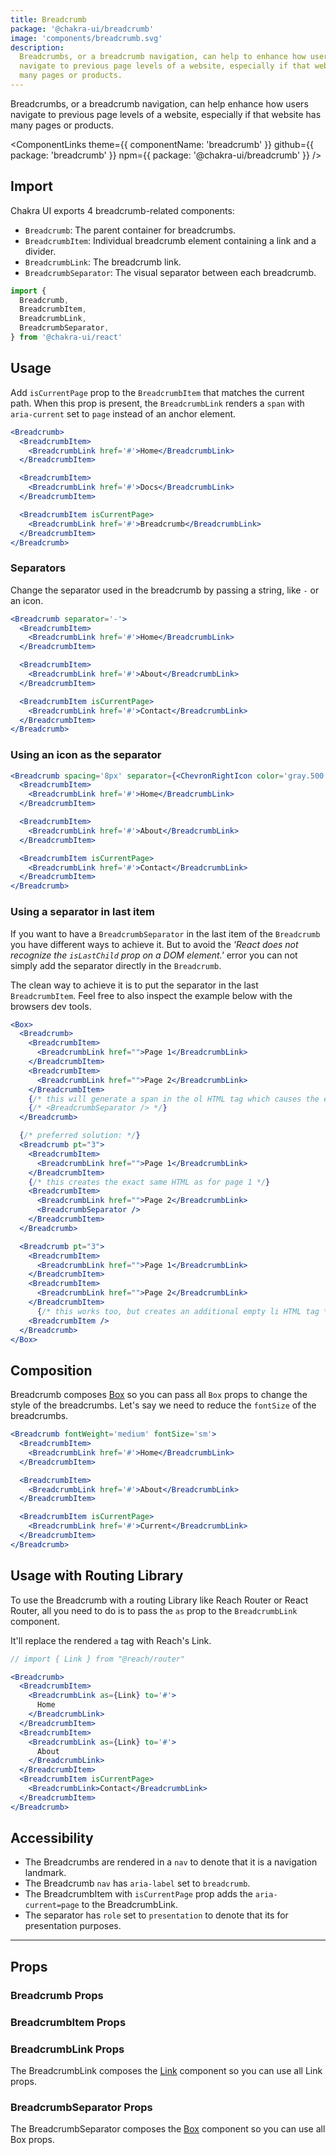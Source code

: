 ```yaml
---
title: Breadcrumb
package: '@chakra-ui/breadcrumb'
image: 'components/breadcrumb.svg'
description:
  Breadcrumbs, or a breadcrumb navigation, can help to enhance how users
  navigate to previous page levels of a website, especially if that website has
  many pages or products.
---
```


Breadcrumbs, or a breadcrumb navigation, can help enhance how users navigate to
previous page levels of a website, especially if that website has many pages or
products.

<ComponentLinks
  theme={{ componentName: 'breadcrumb' }}
  github={{ package: 'breadcrumb' }}
  npm={{ package: '@chakra-ui/breadcrumb' }}
/>

<carbon-ad></carbon-ad>

## Import

Chakra UI exports 4 breadcrumb-related components:

- `Breadcrumb`: The parent container for breadcrumbs.
- `BreadcrumbItem`: Individual breadcrumb element containing a link and a
  divider.
- `BreadcrumbLink`: The breadcrumb link.
- `BreadcrumbSeparator`: The visual separator between each breadcrumb.

```js
import {
  Breadcrumb,
  BreadcrumbItem,
  BreadcrumbLink,
  BreadcrumbSeparator,
} from '@chakra-ui/react'
```

## Usage

Add `isCurrentPage` prop to the `BreadcrumbItem` that matches the current path.
When this prop is present, the `BreadcrumbLink` renders a `span` with
`aria-current` set to `page` instead of an anchor element.

```jsx
<Breadcrumb>
  <BreadcrumbItem>
    <BreadcrumbLink href='#'>Home</BreadcrumbLink>
  </BreadcrumbItem>

  <BreadcrumbItem>
    <BreadcrumbLink href='#'>Docs</BreadcrumbLink>
  </BreadcrumbItem>

  <BreadcrumbItem isCurrentPage>
    <BreadcrumbLink href='#'>Breadcrumb</BreadcrumbLink>
  </BreadcrumbItem>
</Breadcrumb>
```

### Separators

Change the separator used in the breadcrumb by passing a string, like `-` or an
icon.

```jsx
<Breadcrumb separator='-'>
  <BreadcrumbItem>
    <BreadcrumbLink href='#'>Home</BreadcrumbLink>
  </BreadcrumbItem>

  <BreadcrumbItem>
    <BreadcrumbLink href='#'>About</BreadcrumbLink>
  </BreadcrumbItem>

  <BreadcrumbItem isCurrentPage>
    <BreadcrumbLink href='#'>Contact</BreadcrumbLink>
  </BreadcrumbItem>
</Breadcrumb>
```

### Using an icon as the separator

```jsx
<Breadcrumb spacing='8px' separator={<ChevronRightIcon color='gray.500' />}>
  <BreadcrumbItem>
    <BreadcrumbLink href='#'>Home</BreadcrumbLink>
  </BreadcrumbItem>

  <BreadcrumbItem>
    <BreadcrumbLink href='#'>About</BreadcrumbLink>
  </BreadcrumbItem>

  <BreadcrumbItem isCurrentPage>
    <BreadcrumbLink href='#'>Contact</BreadcrumbLink>
  </BreadcrumbItem>
</Breadcrumb>
```

### Using a separator in last item

If you want to have a `BreadcrumbSeparator` in the last item of the 
`Breadcrumb` you have different ways to achieve it. But to avoid the *'React 
does not recognize the `isLastChild` prop on a DOM element.'* error you can not 
simply add the separator directly in the `Breadcrumb`.

The clean way to achieve it is to put the separator in the last
`BreadcrumbItem`. Feel free to also inspect the example below with the browsers 
dev tools.

```jsx
<Box>
  <Breadcrumb>
    <BreadcrumbItem>
      <BreadcrumbLink href="">Page 1</BreadcrumbLink>
    </BreadcrumbItem>
    <BreadcrumbItem>
      <BreadcrumbLink href="">Page 2</BreadcrumbLink>
    </BreadcrumbItem>
    {/* this will generate a span in the ol HTML tag which causes the error: */}
    {/* <BreadcrumbSeparator /> */}
  </Breadcrumb>

  {/* preferred solution: */}
  <Breadcrumb pt="3">
    <BreadcrumbItem>
      <BreadcrumbLink href="">Page 1</BreadcrumbLink>
    </BreadcrumbItem>
    {/* this creates the exact same HTML as for page 1 */}
    <BreadcrumbItem>
      <BreadcrumbLink href="">Page 2</BreadcrumbLink>
      <BreadcrumbSeparator />
    </BreadcrumbItem>
  </Breadcrumb>

  <Breadcrumb pt="3">
    <BreadcrumbItem>
      <BreadcrumbLink href="">Page 1</BreadcrumbLink>
    </BreadcrumbItem>
    <BreadcrumbItem>
      <BreadcrumbLink href="">Page 2</BreadcrumbLink>
    </BreadcrumbItem>
      {/* this works too, but creates an additional empty li HTML tag */}
    <BreadcrumbItem />
  </Breadcrumb>
</Box>
```

## Composition

Breadcrumb composes [Box](/docs/components/layout/box) so you can pass all `Box`
props to change the style of the breadcrumbs. Let's say we need to reduce the
`fontSize` of the breadcrumbs.

```jsx
<Breadcrumb fontWeight='medium' fontSize='sm'>
  <BreadcrumbItem>
    <BreadcrumbLink href='#'>Home</BreadcrumbLink>
  </BreadcrumbItem>

  <BreadcrumbItem>
    <BreadcrumbLink href='#'>About</BreadcrumbLink>
  </BreadcrumbItem>

  <BreadcrumbItem isCurrentPage>
    <BreadcrumbLink href='#'>Current</BreadcrumbLink>
  </BreadcrumbItem>
</Breadcrumb>
```

## Usage with Routing Library

To use the Breadcrumb with a routing Library like Reach Router or React Router,
all you need to do is to pass the `as` prop to the `BreadcrumbLink` component.

It'll replace the rendered `a` tag with Reach's Link.

```jsx live=false
// import { Link } from "@reach/router"

<Breadcrumb>
  <BreadcrumbItem>
    <BreadcrumbLink as={Link} to='#'>
      Home
    </BreadcrumbLink>
  </BreadcrumbItem>
  <BreadcrumbItem>
    <BreadcrumbLink as={Link} to='#'>
      About
    </BreadcrumbLink>
  </BreadcrumbItem>
  <BreadcrumbItem isCurrentPage>
    <BreadcrumbLink>Contact</BreadcrumbLink>
  </BreadcrumbItem>
</Breadcrumb>
```

## Accessibility

- The Breadcrumbs are rendered in a `nav` to denote that it is a navigation
  landmark.
- The Breadcrumb `nav` has `aria-label` set to `breadcrumb`.
- The BreadcrumbItem with `isCurrentPage` prop adds the `aria-current=page` to
  the BreadcrumbLink.
- The separator has `role` set to `presentation` to denote that its for
  presentation purposes.

---

## Props

### Breadcrumb Props

<PropsTable of='Breadcrumb' />

### BreadcrumbItem Props

<PropsTable of='BreadcrumbItem' />

### BreadcrumbLink Props

The BreadcrumbLink composes the [Link](/link) component so you can use all Link
props.

<PropsTable of='BreadcrumbLink' />

### BreadcrumbSeparator Props

The BreadcrumbSeparator composes the [Box](/docs/components/layout/box)
component so you can use all Box props.
